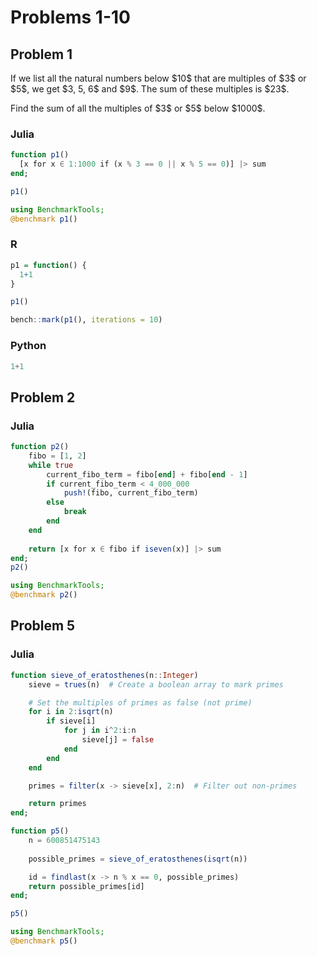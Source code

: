 # Problems 1-10

## Problem 1

```{=html}
<p>If we list all the natural numbers below $10$ that are multiples of $3$ or $5$, we get $3, 5, 6$ and $9$. The sum of these multiples is $23$.</p>
<p>Find the sum of all the multiples of $3$ or $5$ below $1000$.</p>
```


### Julia

```julia
function p1()
  [x for x ∈ 1:1000 if (x % 3 == 0 || x % 5 == 0)] |> sum
end;

p1()
```

```julia
using BenchmarkTools;
@benchmark p1()
```


### R

```r
p1 = function() {
  1+1
}

p1()
```

```r
bench::mark(p1(), iterations = 10)
```

### Python

```python
1+1
```

## Problem 2

### Julia
```julia
function p2()
    fibo = [1, 2]
    while true
        current_fibo_term = fibo[end] + fibo[end - 1]
        if current_fibo_term < 4_000_000
            push!(fibo, current_fibo_term)
        else 
            break
        end        
    end
    
    return [x for x ∈ fibo if iseven(x)] |> sum
end;
p2()
```

```julia
using BenchmarkTools;
@benchmark p2()
```

## Problem 5

### Julia
```julia
function sieve_of_eratosthenes(n::Integer)
    sieve = trues(n)  # Create a boolean array to mark primes

    # Set the multiples of primes as false (not prime)
    for i in 2:isqrt(n)
        if sieve[i]
            for j in i^2:i:n
                sieve[j] = false
            end
        end
    end

    primes = filter(x -> sieve[x], 2:n)  # Filter out non-primes

    return primes
end;

function p5()
    n = 600851475143
    
    possible_primes = sieve_of_eratosthenes(isqrt(n))

    id = findlast(x -> n % x == 0, possible_primes)    
    return possible_primes[id]
end;

p5()
```

```julia
using BenchmarkTools;
@benchmark p5()
```

